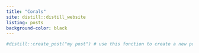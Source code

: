 ```yaml
---
title: "Corals"
site: distill::distill_website
listing: posts
background-color: black
---
```


```r
#distill::create_post("my post") # use this fonction to create a new post
```

